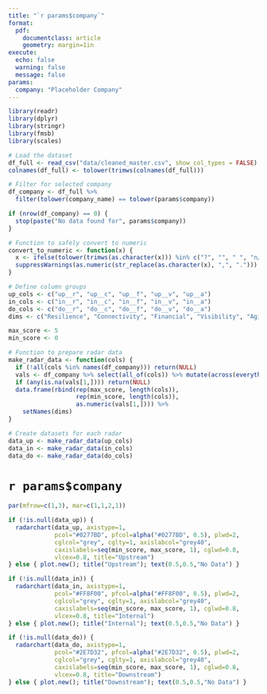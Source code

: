 ```yaml
---
title: "`r params$company`"
format:
  pdf:
    documentclass: article
    geometry: margin=1in
execute:
  echo: false
  warning: false
  message: false
params:
  company: "Placeholder Company"
---
```


```r
library(readr)
library(dplyr)
library(stringr)
library(fmsb)
library(scales)

# Load the dataset
df_full <- read_csv("data/cleaned_master.csv", show_col_types = FALSE)
colnames(df_full) <- tolower(trimws(colnames(df_full)))

# Filter for selected company
df_company <- df_full %>%
  filter(tolower(company_name) == tolower(params$company))

if (nrow(df_company) == 0) {
  stop(paste("No data found for", params$company))
}

# Function to safely convert to numeric
convert_to_numeric <- function(x) {
  x <- ifelse(tolower(trimws(as.character(x))) %in% c("?", "", " ", "n/a", "na", "n.a.", "nan"), NA, x)
  suppressWarnings(as.numeric(str_replace(as.character(x), ",", ".")))
}

# Define column groups
up_cols <- c("up__r", "up__c", "up__f", "up__v", "up__a")
in_cols <- c("in__r", "in__c", "in__f", "in__v", "in__a")
do_cols <- c("do__r", "do__c", "do__f", "do__v", "do__a")
dims <- c("Resilience", "Connectivity", "Financial", "Visibility", "Agility")

max_score <- 5
min_score <- 0

# Function to prepare radar data
make_radar_data <- function(cols) {
  if (!all(cols %in% names(df_company))) return(NULL)
  vals <- df_company %>% select(all_of(cols)) %>% mutate(across(everything(), convert_to_numeric))
  if (any(is.na(vals[1,]))) return(NULL)
  data.frame(rbind(rep(max_score, length(cols)),
                   rep(min_score, length(cols)),
                   as.numeric(vals[1,]))) %>%
    setNames(dims)
}

# Create datasets for each radar
data_up <- make_radar_data(up_cols)
data_in <- make_radar_data(in_cols)
data_do <- make_radar_data(do_cols)
```

# `r params$company`

```r
par(mfrow=c(1,3), mar=c(1,1,2,1))

if (!is.null(data_up)) {
  radarchart(data_up, axistype=1,
             pcol="#0277BD", pfcol=alpha("#0277BD", 0.5), plwd=2,
             cglcol="grey", cglty=1, axislabcol="grey40",
             caxislabels=seq(min_score, max_score, 1), cglwd=0.8,
             vlcex=0.8, title="Upstream")
} else { plot.new(); title("Upstream"); text(0.5,0.5,"No Data") }

if (!is.null(data_in)) {
  radarchart(data_in, axistype=1,
             pcol="#FF8F00", pfcol=alpha("#FF8F00", 0.5), plwd=2,
             cglcol="grey", cglty=1, axislabcol="grey40",
             caxislabels=seq(min_score, max_score, 1), cglwd=0.8,
             vlcex=0.8, title="Internal")
} else { plot.new(); title("Internal"); text(0.5,0.5,"No Data") }

if (!is.null(data_do)) {
  radarchart(data_do, axistype=1,
             pcol="#2E7D32", pfcol=alpha("#2E7D32", 0.5), plwd=2,
             cglcol="grey", cglty=1, axislabcol="grey40",
             caxislabels=seq(min_score, max_score, 1), cglwd=0.8,
             vlcex=0.8, title="Downstream")
} else { plot.new(); title("Downstream"); text(0.5,0.5,"No Data") }
```
